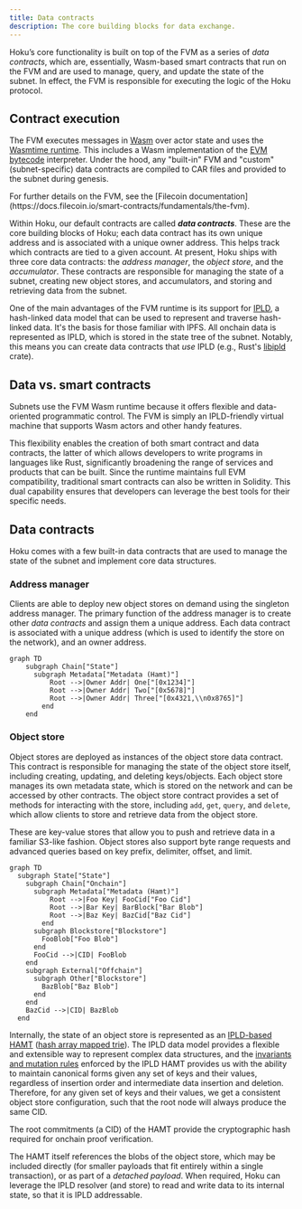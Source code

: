 ```yaml
---
title: Data contracts
description: The core building blocks for data exchange.
---
```



Hoku’s core functionality is built on top of the FVM as a series of _data contracts_, which are,
essentially, Wasm-based smart contracts that run on the FVM and are used to manage, query, and
update the state of the subnet. In effect, the FVM is responsible for executing the logic of the
Hoku protocol.

## Contract execution

The FVM executes messages in [Wasm](https://webassembly.org/) over actor state and uses the
[Wasmtime runtime](https://wasmtime.dev/). This includes a Wasm implementation of the
[EVM bytecode](https://ethereum.github.io/yellowpaper/paper.pdf) interpreter. Under the hood, any
"built-in" FVM and "custom" (subnet-specific) data contracts are compiled to CAR files and provided
to the subnet during genesis.

<Callout>
For further details on the FVM, see the [Filecoin documentation](https://docs.filecoin.io/smart-contracts/fundamentals/the-fvm).

</Callout>

Within Hoku, our default contracts are called **_data contracts_**. These are the core building
blocks of Hoku; each data contract has its own unique address and is associated with a unique owner
address. This helps track which contracts are tied to a given account. At present, Hoku ships with
three core data contracts: the _address manager_, the _object store_, and the _accumulator_. These
contracts are responsible for managing the state of a subnet, creating new object stores, and
accumulators, and storing and retrieving data from the subnet.

One of the main advantages of the FVM runtime is its support for [IPLD](https://ipld.io/), a
hash-linked data model that can be used to represent and traverse hash-linked data. It's the basis
for those familiar with IPFS. All onchain data is represented as IPLD, which is stored in the state
tree of the subnet. Notably, this means you can create data contracts that _use_ IPLD (e.g., Rust's
[libipld](https://github.com/ipld/libipld) crate).

## Data vs. smart contracts

Subnets use the FVM Wasm runtime because it offers flexible and data-oriented programmatic control.
The FVM is simply an IPLD-friendly virtual machine that supports Wasm actors and other handy
features.

This flexibility enables the creation of both smart contract and data contracts, the latter of which
allows developers to write programs in languages like Rust, significantly broadening the range of
services and products that can be built. Since the runtime maintains full EVM compatibility,
traditional smart contracts can also be written in Solidity. This dual capability ensures that
developers can leverage the best tools for their specific needs.

## Data contracts

Hoku comes with a few built-in data contracts that are used to manage the state of the subnet and
implement core data structures.

### Address manager

Clients are able to deploy new object stores on demand using the singleton address manager. The
primary function of the address manager is to create other _data contracts_ and assign them a unique
address. Each data contract is associated with a unique address (which is used to identify the store
on the network), and an owner address.

```mermaid
graph TD
    subgraph Chain["State"]
      subgraph Metadata["Metadata (Hamt)"]
          Root -->|Owner Addr| One["[0x1234]"]
          Root -->|Owner Addr| Two["[0x5678]"]
          Root -->|Owner Addr| Three["[0x4321,\\n0x8765]"]
        end
    end

```

### Object store

Object stores are deployed as instances of the object store data contract. This contract is
responsible for managing the state of the object store itself, including creating, updating, and
deleting keys/objects. Each object store manages its own metadata state, which is stored on the
network and can be accessed by other contracts. The object store contract provides a set of methods
for interacting with the store, including `add`, `get`, `query`, and `delete`, which allow clients
to store and retrieve data from the object store.

These are key-value stores that allow you to push and retrieve data in a familiar S3-like fashion.
Object stores also support byte range requests and advanced queries based on key prefix, delimiter,
offset, and limit.

```mermaid
graph TD
  subgraph State["State"]
    subgraph Chain["Onchain"]
      subgraph Metadata["Metadata (Hamt)"]
          Root -->|Foo Key| FooCid["Foo Cid"]
          Root -->|Bar Key| BarBlock["Bar Blob"]
          Root -->|Baz Key| BazCid["Baz Cid"]
        end
      subgraph Blockstore["Blockstore"]
        FooBlob["Foo Blob"]
      end
      FooCid -->|CID| FooBlob
    end
    subgraph External["Offchain"]
      subgraph Other["Blockstore"]
        BazBlob["Baz Blob"]
      end
    end
    BazCid -->|CID| BazBlob
  end

```

Internally, the state of an object store is represented as an
[IPLD-based HAMT](https://ipld.io/specs/advanced-data-layouts/hamt/spec/)
([hash array mapped trie](https://en.wikipedia.org/wiki/Hash_array_mapped_trie)). The IPLD data
model provides a flexible and extensible way to represent complex data structures, and the
[invariants and mutation rules](https://michael.steindorfer.name/publications/oopsla15.pdf) enforced
by the IPLD HAMT provides us with the ability to maintain canonical forms given any set of keys and
their values, regardless of insertion order and intermediate data insertion and deletion. Therefore,
for any given set of keys and their values, we get a consistent object store configuration, such
that the root node will always produce the same CID.

<Callout>

The root commitments (a CID) of the HAMT provide the cryptographic hash required for onchain proof
verification.

</Callout>

The HAMT itself references the blobs of the object store, which may be included directly (for
smaller payloads that fit entirely within a single transaction), or as part of a _detached payload_.
When required, Hoku can leverage the IPLD resolver (and store) to read and write data to its
internal state, so that it is IPLD addressable.

